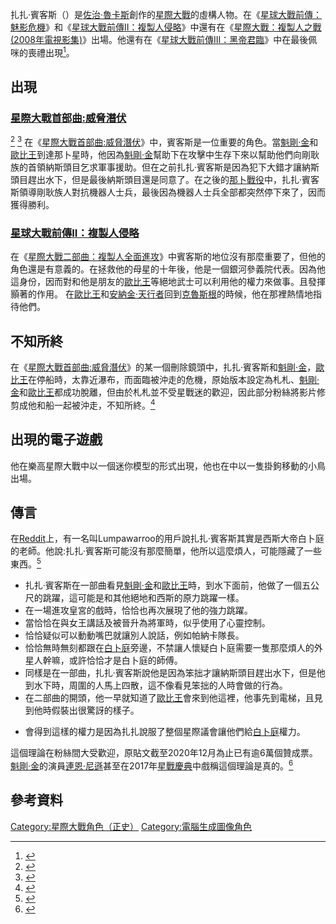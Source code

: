 {{Multiple issues|
{{Refimprove|time=2015-11-20}}
{{expand|time=2015-11-20}}
{{Real world|time=2015-11-20}}
}}
{{noteTA
|G1=星球大戰
|G2=Show
|G3=Movie
|1=zh-cn:扎扎·賓客斯; zh-tw:恰恰·賓克斯; 
|2=zh-cn:扎扎; zh-tw:恰恰; 
}}
{{Infobox Star Wars character
| name        = 扎扎·賓客斯<br/>Jar Jar Binks
| source      = [[星際大戰|星際大戰]]
| image       = 
| image_alt   =
| size        = 250px 
| caption     = 
| first       = 《[[星際大戰首部曲:威脅潛伏|威脅潛伏]]》
| last        = 《[[星際大戰：複製人之戰_(3D動畫影集)|星際大戰：複製人之戰 (2008年電視影集)]]》
| portrayer   = {{link-en|艾哈邁德·貝斯特|Ahmed Best}}
| voiceactor  = 艾哈邁德·貝斯特
| occupation  = 
| planet      = [[那卜星|那卜星]]
| affiliation = 
| species     = 剛耿族
| gender      = [[男性|男性]]
| family      =
}}
扎扎·賓客斯（{{lang-en|Jar Jar Binks}}）是[[佐治·魯卡斯|佐治·魯卡斯]]創作的[[星際大戰|星際大戰]]的虛構人物。在《[[星球大戰前傳：魅影危機|星球大戰前傳：魅影危機]]》和《[[星球大戰前傳II：複製人侵略|星球大戰前傳II：複製人侵略]]》中還有在《[[星際大戰：複製人之戰_(3D動畫影集)|星際大戰：複製人之戰 (2008年電視影集)]]》出場。他還有在《[[星球大戰前傳III：黑帝君臨|星球大戰前傳III：黑帝君臨]]》中在最後佩咪的喪禮出現<ref>{{Cite web |url=http://www.ign.com/characters/jar-jar-binks |title=存档副本 |accessdate=2015-11-20 |archive-date=2015-11-29 |archive-url=https://web.archive.org/web/20151129171049/http://www.ign.com/characters/jar-jar-binks |dead-url=no }}</ref>。

==出現==
===[[星際大戰首部曲:威脅潛伏|星際大戰首部曲:威脅潛伏]]===
<ref>{{Cite web |url=http://www.starwars.com/databank/jar-jar-binks |title=存档副本 |accessdate=2015-11-20 |archive-date=2017-01-28 |archive-url=https://web.archive.org/web/20170128175047/http://www.starwars.com/databank/jar-jar-binks |dead-url=no }}</ref>
<ref name="Jar Jar Binks (Character) ">{{cite web |url=http://www.imdb.com/character/ch0000061 |title=Jar Jar Binks (Character) |author=Schedeen |date= |work=IMDB |accessdate= |archive-date=2015-12-07 |archive-url=https://web.archive.org/web/20151207120242/http://www.imdb.com/character/ch0000061/ |dead-url=no }}</ref>
在《[[星際大戰首部曲:威脅潛伏|星際大戰首部曲:威脅潛伏]]》中，賓客斯是一位重要的角色。當[[魁剛·金|魁剛·金]]和[[歐比王|歐比王]]到達那卜星時，他因為[[魁剛·金|魁剛·金]]幫助下在攻擊中生存下來以幫助他們向剛耿族的首領納斯頭目乞求軍事援助。但在之前扎扎·賓客斯是因為犯下大錯才讓納斯頭目趕出水下，但是最後納斯頭目還是同意了。在之後的[[那卜戰役|那卜戰役]]中，扎扎·賓客斯領導剛耿族人對抗機器人士兵，最後因為機器人士兵全部都突然停下來了，因而獲得勝利。

===[[星球大戰前傳II：複製人侵略|星球大戰前傳II：複製人侵略]]===
在《[[星際大戰二部曲：複製人全面進攻|星際大戰二部曲：複製人全面進攻]]》中賓客斯的地位沒有那麼重要了，但他的角色還是有意義的。在拯救他的母星的十年後，他是一個銀河參義院代表。因為他這身份，因而對和他是朋友的[[歐比王|歐比王]]等絕地武士可以利用他的權力來做事。且發揮顥著的作用。
在[[歐比王|歐比王]]和[[安納金·天行者|安納金·天行者]]回到[[克魯斯根|克魯斯根]]的時候，他在那裡熱情地指待他們。

==不知所終==
在《[[星際大戰首部曲:威脅潛伏|星際大戰首部曲:威脅潛伏]]》的某一個刪除鏡頭中，扎扎·賓客斯和[[魁剛·金|魁剛·金]]，[[歐比王|歐比王]]在停船時，太靠近瀑布，而面臨被沖走的危機，原始版本設定為札札、[[魁剛·金|魁剛·金]]和[[歐比王|歐比王]]都成功脫離，但由於札札並不受星戰迷的歡迎，因此部分粉絲將影片修剪成他和船一起被沖走，不知所終。<ref name="Jar Jar Binks die">{{cite web |url=http://metro.co.uk/2013/11/06/jar-jar-binks-finally-dies-in-deleted-scene-from-star-wars-episode-i-the-phantom-menace-4175805/ |archiveurl=https://web.archive.org/web/20151122095529/http://metro.co.uk/2013/11/06/jar-jar-binks-finally-dies-in-deleted-scene-from-star-wars-episode-i-the-phantom-menace-4175805/ |archivedate=2015-11-22 |title=Jar Jar Binks die |author=Ann Lee for Metro.co.uk |date=6 November 2013 |work= |accessdate= |dead-url=no }}</ref>

==出現的電子遊戲==
他在樂高星際大戰中以一個迷你模型的形式出現，他也在{{link-en|憤怒的小鳥星球大戰版II|Angry Birds Star Wars II}}中以一隻掛鉤移動的小鳥出場。

==傳言==
在[[Reddit|Reddit]]上，有一名叫Lumpawarroo的用戶說扎扎·賓客斯其實是西斯大帝白卜庭的老師。他說:扎扎·賓客斯可能沒有那麼簡單，他所以這麼煩人，可能隱藏了一些東西。<ref name="[Theory] Jar Jar Binks was a trained Force user, knowing Sith collaborator, and will play a central role in The Force Awakens">{{cite web |url= https://www.reddit.com/r/StarWars/comments/3qvj6w/theory_jar_jar_binks_was_a_trained_force_user/ |title= [Theory] Jar Jar Binks was a trained Force user, knowing Sith collaborator, and will play a central role in The Force Awakens |author= Lumpawarroo |date= 30 October 2015 |accessdate=  |dead-url= no |archive-date= 2021-03-16 |archive-url= https://web.archive.org/web/20210316054011/https://www.reddit.com/r/StarWars/comments/3qvj6w/theory_jar_jar_binks_was_a_trained_force_user/ }}</ref>
* 扎扎·賓客斯在一部曲看見[[魁剛·金|魁剛·金]]和[[歐比王|歐比王]]時，到水下面前，他做了一個五公尺的跳躍，這可能是和其他絕地和西斯的原力跳躍一樣。
* 在一場進攻皇宮的戲時，恰恰也再次展現了他的強力跳躍。
* 當恰恰在與女王講話及被晉升為將軍時，似乎使用了心靈控制。
* 恰恰疑似可以動動嘴巴就讓別人說話，例如帕納卡隊長。
* 恰恰無時無刻都跟在[[白卜庭|白卜庭]]旁邊，不禁讓人懷疑白卜庭需要一隻那麼煩人的外星人幹嘛，或許恰恰才是白卜庭的師傅。
* 同樣是在一部曲，扎扎·賓客斯說他是因為笨拙才讓納斯頭目趕出水下，但是他到水下時，周圍的人馬上四散，這不像看見笨拙的人時會做的行為。
* 在二部曲的開頭，他一早就知道了[[歐比王|歐比王]]會來到他這裡，他事先到電梯，且見到他時假裝出很驚訝的樣子。
* {{CItem|zh-hans:帕尔帕庭;zh-hant:白卜庭;zh-tw:白卜庭|original=Palpatine}}會得到這樣的權力是因為扎扎說服了整個星際議會讓他們給[[白卜庭|白卜庭]]權力。

這個理論在粉絲間大受歡迎，原貼文截至2020年12月為止已有逾6萬個贊成票。[[魁剛·金|魁剛·金]]的演員[[連恩·尼遜|連恩·尼遜]]甚至在2017年[[星戰慶典|星戰慶典]]中戲稱這個理論是真的。<ref name="Liam Neeson Jokes Jar Jar Binks Went to the Dark Side">{{cite web |url= https://www.inverse.com/article/30287-star-wars-celebration-jar-jar-binks-liam-neeson-qui-gon-jinn/amp |archivedate=2020-12-25 |title= Liam Neeson Jokes Jar Jar Binks Went to the Dark Side |author= Inverse |date= 13 April 2017 |accessdate= |dead-url=no }}</ref>

== 參考資料 ==
{{Reflist}}

{{星際大戰宇宙}}

{{DEFAULTSORT:Binks, Jar Jar}}
[[Category:星際大戰角色（正史）|Category:星際大戰角色（正史）]]
[[Category:電腦生成圖像角色|Category:電腦生成圖像角色]]